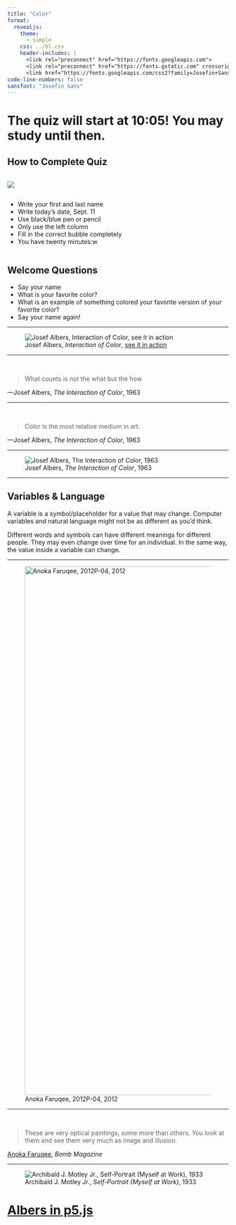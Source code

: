 ```yaml
---
title: "Color"
format:
  revealjs:
    theme: 
      - simple
    css: ../bl.css
    header-includes: |
      <link rel="preconnect" href="https://fonts.googleapis.com">
      <link rel="preconnect" href="https://fonts.gstatic.com" crossorigin>
      <link href="https://fonts.googleapis.com/css2?family=Josefin+Sans:ital,wght@0,100..700;1,100..700&display=swap" rel="stylesheet">
code-line-numbers: false
sansfont: "Josefin Sans"
---
```


# The quiz will start at 10:05! You may study until then. 


## How to Complete Quiz {.smaller}

::: {.column width="30%"}

![](https://brownbagteacher.com/wp-content/uploads/2020/02/BubbledScantron-1024x770.png)

:::

::: {.column width="70%"}

* Write your first and last name
* Write today's date, Sept. 11
* Use black/blue pen or pencil
* Only use the left column
* Fill in the correct bubble completely
* You have twenty minutes:w

:::

## Welcome Questions

* Say your name
* What is your favorite color?
* What is an example of something colored your favorite version of your favorite color?
* Say your name again!

---

![Josef Albers, *Interaction of Color*, [see it in action](https://vimeo.com/420347790)](albers.jpg)

---

<br>

> What counts is not the what but the how

—Josef Albers, *The Interaction of Color*, 1963

---


<br>

> Color is the most relative medium in art. 

—Josef Albers, *The Interaction of Color*, 1963

---

![Josef Albers, *The Interaction of Color*, 1963](https://art287.rarelyasked.com/wp-content/uploads/2022/02/coke.png)


---

## Variables & Language 

A variable is a symbol/placeholder for a value that may change.
Computer variables and natural language might not be as different as you’d think.

Different words and symbols can have different meanings for different people. They may even change over time for an individual. In the same way, the value inside a variable can change.

---

![Anoka Faruqee, 2012P-04, 2012](https://d2mdqraew06hxz.cloudfront.net/_eightHundred/b2012p-04_body.jpg){width="1200"}

---

<br>

>These are very optical paintings, some more than others. You look at them and see them very much as image and illusion.

[Anoka Faruqee](https://faruqeedriscollstudio.com/), *Bomb Magazine*

---

![Archibald J. Motley Jr., *Self-Portrait (Myself at Work)*, 1933](https://archives.nasher.duke.edu/motley/wp-content/uploads/sites/4/2007/10/newtifoifartist.jpg)


# [Albers in p5.js](https://editor.p5js.org/howshekilledit/sketches/nBh-X9o_4)
